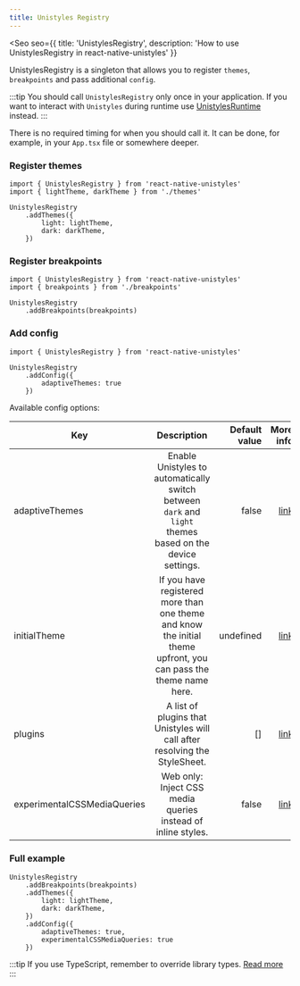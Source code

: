 ```yaml
---
title: Unistyles Registry
---
```



<Seo
    seo={{
        title: 'UnistylesRegistry',
        description: 'How to use UnistylesRegistry in react-native-unistyles'
    }}
>

<Badge label="All platforms" />
<Badge label="2.0.0" />

UnistylesRegistry is a singleton that allows you to register `themes`, `breakpoints` and pass additional `config`.

:::tip
You should call `UnistylesRegistry` only once in your application. If you want to interact with `Unistyles` during runtime use [UnistylesRuntime](/reference/unistyles-runtime/) instead.
:::

There is no required timing for when you should call it. It can be done, for example, in your `App.tsx` file or somewhere deeper.

### Register themes

```tsx
import { UnistylesRegistry } from 'react-native-unistyles'
import { lightTheme, darkTheme } from './themes'

UnistylesRegistry
    .addThemes({
        light: lightTheme,
        dark: darkTheme,
    })
```

### Register breakpoints

```tsx
import { UnistylesRegistry } from 'react-native-unistyles'
import { breakpoints } from './breakpoints'

UnistylesRegistry
    .addBreakpoints(breakpoints)
```

### Add config

```tsx
import { UnistylesRegistry } from 'react-native-unistyles'

UnistylesRegistry
    .addConfig({
        adaptiveThemes: true
    })
```

Available config options:

| Key   |      Description      |  Default value | More info |
|----------|:-------------:|------:|------:|
| adaptiveThemes | Enable Unistyles to automatically switch between `dark` and `light` themes based on the device settings. | false | [link](/reference/theming/#adaptive-themes) |
| initialTheme | If you have registered more than one theme and know the initial theme upfront, you can pass the theme name here. | undefined | [link](/reference/theming/#select-theme) |
| plugins | A list of plugins that Unistyles will call after resolving the StyleSheet. |   [] | [link](/reference/plugins/) |
| experimentalCSSMediaQueries |  Web only: Inject CSS media queries instead of inline styles. |   false | [link](/reference/web-support/) |

### Full example

```tsx
UnistylesRegistry
    .addBreakpoints(breakpoints)
    .addThemes({
        light: lightTheme,
        dark: darkTheme,
    })
    .addConfig({
        adaptiveThemes: true,
        experimentalCSSMediaQueries: true
    })
```

:::tip
If you use TypeScript, remember to override library types. [Read more](/start/setup/#33-configure-typescript)
:::

</Seo>
